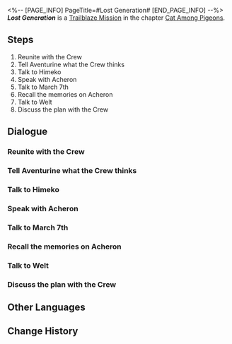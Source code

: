 <%-- [PAGE_INFO]
PageTitle=#Lost Generation#
[END_PAGE_INFO] --%>
{{Stub|Dialogue, characters, and location(s)}}
{{Mission Infobox
|id            = 1031001
|title         = 
|image         = Mission Lost Generation.png
|type          = Trailblaze
|event_name    = 
|chapter       = Cat Among Pigeons
|requirements  = [[Trailblaze Mission]] ''[[The Devil in Velvet]]'' completed
|summary       = The Crew arrived safely at the Golden Hour and exchanged info with you. At this same moment, a dark tide in the dream had begun to surge...
|characters    = <!--characters that appear in this mission-->
|startLocation = <!--location as it intially appears on the mission screen-->
|world         = <!--i.e. Penacony-->
|area          = <!--i.e. A Child's Dream-->
|prev          = 
|next          = Double Indemnity
|exp           = 400
|credits       = 40000
|stellarJade   = 
|other         = {{Card List|Traveler's Guide*4; Clock Credits*300; City Upon a Hill*1|delim=;}}
}}
'''''Lost Generation''''' is a [[Trailblaze Mission]] in the chapter [[Cat Among Pigeons]].

==Steps==
# Reunite with the Crew
# Tell Aventurine what the Crew thinks
# Talk to Himeko
# Speak with Acheron
# Talk to March 7th
# Recall the memories on Acheron
# Talk to Welt
# Discuss the plan with the Crew

<!--
==Gameplay Notes==

--><!--
==Trial Character==

-->
==Dialogue==
{{Stub Dialogue}}
===Reunite with the Crew===
{{Dialogue Start}}
:{{tx}}
{{Dialogue End}}

===Tell Aventurine what the Crew thinks===
{{Dialogue Start}}
:{{tx}}
{{Dialogue End}}

===Talk to Himeko===
{{Mission Description|type=trailblaze|location=<!--to be added-->|update|The Crew safely arrives at the Golden Hour and exchanges info with you. After an intense discussion, you decide to work with Aventurine. Before planning the next step, take some time to discuss what everyone is concerned about.}}
{{Dialogue Start}}
:{{tx}}
{{Dialogue End}}

===Speak with Acheron===
{{Mission Description|type=trailblaze|location=<!--to be added-->|update|The spotlight refocuses on another location in Penacony. Let's check out the happenings in places that you aren't aware of.}}
{{Dialogue Start}}
:{{tx}}
{{Dialogue End}}

===Talk to March 7th===
{{Mission Description|type=trailblaze|location=<!--to be added-->|update|The Crew safely arrives at the Golden Hour and exchanges info with you. After an intense discussion, you decide to work with Aventurine. Before planning the next step, take some time to discuss what everyone is concerned about.}}
{{Dialogue Start}}
:{{tx}}
{{Dialogue End}}

===Recall the memories on Acheron===
{{Mission Description|type=trailblaze|location=<!--to be added-->|update|The spotlight refocuses on another location in Penacony. Let's check out the happenings in places that you aren't aware of.}}
{{Dialogue Start}}
:{{tx}}
{{Dialogue End}}

===Talk to Welt===
{{Mission Description|type=trailblaze|location=<!--to be added-->|update|The Crew safely arrives at the Golden Hour and exchanges info with you. After an intense discussion, you decide to work with Aventurine. Before planning the next step, take some time to discuss what everyone is concerned about.}}
{{Dialogue Start}}
:{{tx}}
{{Dialogue End}}

===Discuss the plan with the Crew===
{{Mission Description|type=trailblaze|location=<!--to be added-->|update|The Crew safely arrives at the Golden Hour and exchanges info with you. After an intense discussion, you all decide to work with Aventurine. Everyone on the Crew seems preoccupied, but it's time to plan the next move.}}
{{Dialogue Start}}
:{{tx}}
{{Dialogue End}}

==Other Languages==
{{Other Languages
|en   = Lost Generation
|zhs  = 迷惘的一代人
|zht  = 迷惘的一代人
|ja   = ロストジェネレーション
|ko   = 잃어버린 세대
|es   = Generación perdida
|fr   = Génération perdue
|ru   = Потерянное поколение
|th   = มนุษย์ที่แสนสับสน
|vi   = Mê Man Một Kiếp Người
|de   = Verwirrte Generation
|id   = Generasi yang Kebingungan
|pt   = Geração Perdida
}}

==Change History==
{{Change History|2.1}}
